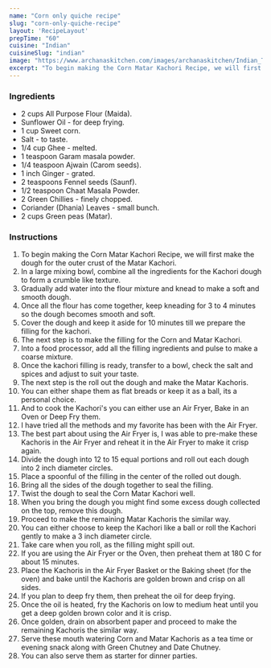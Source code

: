 ---
name: "Corn only quiche recipe"
slug: "corn-only-quiche-recipe"
layout: 'RecipeLayout'
prepTime: "60"
cuisine: "Indian"
cuisineSlug: "indian"
image: "https://www.archanaskitchen.com/images/archanaskitchen/Indian_Tea_Time_Snacks/Corn_Matar_Kachori_Recipe-2.jpg"
excerpt: "To begin making the Corn Matar Kachori Recipe, we will first make the dough for the outer crust of the Matar Kachori"
---

### Ingredients

- 2 cups All Purpose Flour (Maida).
- Sunflower Oil - for deep frying.
- 1 cup Sweet corn.
- Salt - to taste.
- 1/4 cup Ghee - melted.
- 1 teaspoon Garam masala powder.
- 1/4 teaspoon Ajwain (Carom seeds).
- 1 inch Ginger - grated.
- 2 teaspoons Fennel seeds (Saunf).
- 1/2 teaspoon Chaat Masala Powder.
- 2 Green Chillies - finely chopped.
- Coriander (Dhania) Leaves - small bunch.
- 2 cups Green peas (Matar).

### Instructions

1. To begin making the Corn Matar Kachori Recipe, we will first make the dough for the outer crust of the Matar Kachori.
1. In a large mixing bowl, combine all the ingredients for the Kachori dough to form a crumble like texture.
1. Gradually add water into the flour mixture and knead to make a soft and smooth dough.
1. Once all the flour has come together, keep kneading for 3 to 4 minutes so the dough becomes smooth and soft.
1. Cover the dough and keep it aside for 10 minutes till we prepare the filling for the kachori.
1. The next step is to make the filling for the Corn and Matar Kachori.
1. Into a food processor, add all the filling ingredients and pulse to make a coarse mixture.
1. Once the kachori filling is ready, transfer to a bowl, check the salt and spices and adjust to suit your taste.
1. The next step is the roll out the dough and make the Matar Kachoris.
1. You can either shape them as flat breads or keep it as a ball, its a personal choice.
1. And to cook the Kachori's you can either use an Air Fryer, Bake in an Oven or Deep Fry them.
1. I have tried all the methods and my favorite has been with the Air Fryer.
1. The best part about using the Air Fryer is, I was able to pre-make these Kachoris in the Air Fryer and reheat it in the Air Fryer to make it crisp again.
1. Divide the dough into 12 to 15 equal portions and roll out each dough into 2 inch diameter circles.
1. Place a spoonful of the filling in the center of the rolled out dough.
1. Bring all the sides of the dough together to seal the filling.
1. Twist the dough to seal the Corn Matar Kachori well.
1. When you bring the dough you might find some excess dough collected on the top, remove this dough.
1. Proceed to make the remaining Matar Kachoris the similar way.
1. You can either choose to keep the Kachori like a ball or roll the Kachori gently to make a 3 inch diameter circle.
1. Take care when you roll, as the filling might spill out.
1. If you are using the Air Fryer or the Oven, then preheat them at 180 C for about 15 minutes.
1. Place the Kachoris in the Air Fryer Basket or the Baking sheet (for the oven) and bake until the Kachoris are golden brown and crisp on all sides.
1. If you plan to deep fry them, then preheat the oil for deep frying.
1. Once the oil is heated, fry the Kachoris on low to medium heat until you get a deep golden brown color and it is crisp.
1. Once golden, drain on absorbent paper and proceed to make the remaining Kachoris the similar way.
1. Serve these mouth watering Corn and Matar Kachoris as a tea time or evening snack along with Green Chutney and Date Chutney.
1. You can also serve them as starter for dinner parties.
